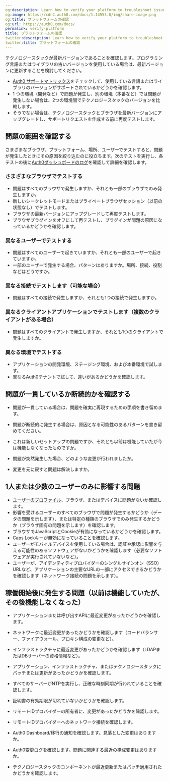 ```yaml
---
og:description: Learn how to verify your platform to troubleshoot issues
og:image: https://cdn2.auth0.com/docs/1.14553.0/img/share-image.png
og:title: プラットフォームの確認
og:url: https://auth0.com/docs/
permalink: verify-platform
title: プラットフォームの確認
twitter:description: Learn how to verify your platform to troubleshoot issues
twitter:title: プラットフォームの確認
---
```


テクノロジースタックが最新バージョンであることを確認します。プログラミング言語またはライブラリの古いバージョンを使用している場合は、最新バージョンに更新することを検討してください。

* [Auth0 サポートマトリックス](/support/product-support-matrix)をチェックして、使用している言語またはライブラリのバージョンがサポートされているかどうかを確認します。
* 1 つの環境（開発など）で問題が発生し、別の環境（本番など）では問題が発生しない場合は、2つの環境間でテクノロジースタックのバージョンを比較します。
* そうでない場合は、テクノロジースタックとブラウザを最新バージョンにアップグレードし、サポートリクエストを作成する前に再度テストします。

## 問題の範囲を確認する

さまざまなブラウザ、プラットフォーム、場所、ユーザーでテストすると、問題が発生したときにその原因を絞り込むのに役立ちます。次のテストを実行し、各テストの後に[Auth0ダッシュボードのログ](%24%7Bmanage_url%7D/#/logs)を確認して詳細を確認します。



### さまざまなブラウザでテストする

* 問題はすべてのブラウザで発生しますか、それとも一部のブラウザでのみ発生しますか。
* 新しいシークレットモードまたはプライベートブラウザセッション（以前の状態なし）でテストします。
* ブラウザの最新バージョンにアップグレードして再度テストします。
* ブラウザプラグインをオフにして再テストし、プラグインが問題の原因になっているかどうかを確認します。

### 異なるユーザーでテストする

* 問題はすべてのユーザーで起きていますか、それとも一部のユーザーで起きていますか。
* 一部のユーザーで発生する場合、パターンはありますか。場所、接続、役割などはどうですか。

### 異なる接続でテストします（可能な場合）

* 問題はすべての接続で発生しますか、それとも1つの接続で発生しますか。

### 異なるクライアントアプリケーションでテストします（複数のクライアントがある場合）

* 問題はすべてのクライアントで発生しますか、それとも1つのクライアントで発生しますか。

### 異なる環境でテストする

* アプリケーションの開発環境、ステージング環境、および本番環境で試します。
* 異なるAuth0テナントで試して、違いがあるかどうかを確認します。

## 問題が一貫しているか断続的かを確認する

* 問題が一貫している場合は、問題を確実に再現するための手順を書き留めます。
* 問題が断続的に発生する場合は、原因となる可能性のあるパターンを書き留めてください。
* これは新しいセットアップの問題ですか、それとも以前は機能していたが今は機能しなくなったものですか。

* 問題が突然発生した場合、どのような変更が行われましたか。
* 変更を元に戻すと問題は解決しますか。

## 1人または少数のユーザーのみに影響する問題

* [ユーザーのプロファイル](/troubleshoot/troubleshoot-authentication/check-user-profiles)、ブラウザ、またはデバイスに問題がないか確認します。
* 影響を受けるユーザーのすべてのブラウザで問題が発生するかどうか（データの問題を示します）、または特定の種類のブラウザでのみ発生するかどうか（ブラウザ固有の問題を示します）を確認します。
* ブラウザでJavaScriptとCookieが有効になっているかどうかを確認します。
* Caps Lockキーが無効になっていることを確認します。
* ユーザーがモバイルデバイスを使用している場合は、認証や承認に影響を与える可能性のあるソフトウェアがないかどうかを確認します（必要なソフトウェアが実行されていないなど）。
* ユーザーが、アイデンティティプロバイダーのシングルサインオン（SSO）URLなど、アプリケーションの主要なURLの一部にアクセスできるかどうかを確認します（ネットワーク接続の問題を示します）。

## 稼働開始後に発生する問題（以前は機能していたが、その後機能しなくなった）

* アプリケーションまたは呼び出すAPIに最近変更があったかどうかを確認します。
* ネットワークに最近変更があったかどうかを確認します（ロードバランサー、ファイアウォール、プロキシ構成の変更など）。
* インフラストラクチャに最近変更があったかどうかを確認します（LDAPまたはDBサーバーの資格情報など）。
* アプリケーション、インフラストラクチャ、またはテクノロジースタックにパッチまたは更新があったかどうかを確認します。
* すべてのサーバーがNTPを実行し、正確な時刻同期が行われていることを確認します。
* 証明書の有効期限が切れていないかどうかを確認します。
* リモートIDプロバイダーの所有者に、変更があったかどうかを確認します。

* リモートIDプロバイダーへのネットワーク接続を確認します。
* Auth0 Dashboard/移行の通知を確認します。見落とした変更はありますか。
* Auth0変更ログを確認します。問題に関連する最近の構成変更はありますか。
* テクノロジースタックのコンポーネントが最近更新またはパッチ適用されたかどうかを確認します。